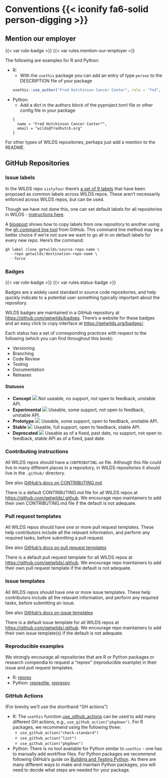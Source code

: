 # Conventions {{< iconify fa6-solid person-digging >}} {#sec-conventions}

## Mention our employer

{{< var rule-badge >}} {{< var rules.mention-our-employer >}}

The following are examples for R and Python:

- R:
  - With the `usethis` package you can add an entry of type `person` to the DESCRIPTION file of your package

  ```r
  usethis::use_author("Fred Hutchinson Cancer Center", role = "fnd", email = "wilds@fredhutch.org")
  ```
- Python:
  - Add a dict in the authors block of the pyproject.toml file or other config file in your package

  ```python3
  {
    name = "Fred Hutchinson Cancer Center"",
    email = "wilds@fredhutch.org"
  }
  ```

For other types of WILDS repositories, perhaps just add a mention to the README.

## GitHub Repositories {#sec-conventions-repos}

### Issue labels

In the WILDS repo `sixtyfour` there's [a set of 9 labels](https://github.com/getwilds/sixtyfour/labels) that have been proposed as common labels across WILDS repos. These aren't necessarily enforced across WILDS repos, but can be used.

Though we have not done this, one can set default labels for all repositories in WILDS - [instructions here](https://docs.github.com/en/organizations/managing-organization-settings/managing-default-labels-for-repositories-in-your-organization).

A [blogpost](https://napjose.ph/posts/copy-issue-labels-from-another-github-repository) shows how to copy labels from one repository to another using the [gh command line tool](https://cli.github.com/) from GitHub. This command line method may be a better choice if we’re not sure we want to go all in on default labels for every new repo. Here's the command:

```r
gh label clone getwilds/source-repo-name \
  --repo getwilds/destination-repo-name \
  --force
```

### Badges

{{< var rule-badge >}} {{< var rules.status-badge >}}

Badges are a widely used standard in source code repositories, and help quickly indicate to a potential user something typically important about the repository.

WILDS badges are maintained in a GitHub repository at <https://github.com/getwilds/badges>. There's a website for these badges and an easy click to copy interface at <https://getwilds.org/badges/>.

Each status has a set of corresponding practices with respect to the following (which you can find throughout this book):

- Versioning
- Branching
- Code Review
- Testing
- Documentation
- Releases

<!-- An example badge: [![](https://getwilds.org/badges/badges/stable.svg)](https://getwilds.org/badges/#stable) -->

#### Statuses

- **Concept** [![](https://getwilds.org/badges/badges/concept.svg)](https://getwilds.org/badges/#concept) Not useable, no support, not open to feedback, unstable API.
- **Experimental** [![](https://getwilds.org/badges/badges/experimental.svg)](https://getwilds.org/badges/#experimental) Useable, some support, not open to feedback, unstable API.
- **Prototype** [![](https://getwilds.org/badges/badges/prototype.svg)](https://getwilds.org/badges/#prototype) Useable, some support, open to feedback, unstable API.
- **Stable** [![](https://getwilds.org/badges/badges/stable.svg)](https://getwilds.org/badges/#stable) Useable, full support, open to feedback, stable API.
- **Deprecated** [![](https://getwilds.org/badges/badges/deprecated.svg)](https://getwilds.org/badges/#deprecated) Useable as of a fixed, past date, no support, not open to feedback, stable API as of a fixed, past date.


### Contributing instructions

All WILDS repos should have a `CONTRIBUTING.md` file. Although this file could live in many different places in a repository, in WILDS repositories it should live in the `.github/` directory.

See also [GitHub's docs on CONTRIBUTING.md](https://docs.github.com/en/communities/setting-up-your-project-for-healthy-contributions/setting-guidelines-for-repository-contributors).

There is a default CONTRIBUTING.md file for all WILDS repos at <https://github.com/getwilds/.github>. We encourage repo maintainers to add their own CONTRIBUTING.md file if the default is not adequate.

### Pull request templates

All WILDS repos should have one or more pull request templates. These help contributors include all the relavant information, and perform any required tasks, before submitting a pull request.

See also [GitHub's docs on pull request templates](https://docs.github.com/en/communities/using-templates-to-encourage-useful-issues-and-pull-requests/creating-a-pull-request-template-for-your-repository)

There is a default pull request template for all WILDS repos at <https://github.com/getwilds/.github>. We encourage repo maintainers to add their own pull request template if the default is not adequate.

### Issue templates

All WILDS repos should have one or more issue templates. These help contributors include all the relavant information, and perform any required tasks, before submitting an issue.

See also [GitHub's docs on issue templates](https://docs.github.com/en/communities/using-templates-to-encourage-useful-issues-and-pull-requests/manually-creating-a-single-issue-template-for-your-repository)

There is a default issue template for all WILDS repos at <https://github.com/getwilds/.github>. We encourage repo maintainers to add their own issue template(s) if the default is not adequate.


### Reproducible examples

We strongly encourage all repositories that are R or Python packages or research compendia to request a "reprex" (reproducible example) in their issue and pull request templates.

- R: [reprex](https://www.tidyverse.org/help/#reprex)
- Python: [reprexlite](https://pypi.org/project/reprexlite/), [reprexpy](https://pypi.org/project/reprexpy/)

### GitHub Actions

(For brevity we'll use the shorthand "GH actions")

- R: The `usethis` function [use_github_actions](https://usethis.r-lib.org/reference/use_github_action.html) can be used to add many different GH actions, e.g., `use_github_action("pkgdown")`. For R packages, we recommend using the following three:
  - `use_github_action("check-standard")`
  - `use_github_action("lint")`
  - `use_github_action("pkgdown")`
- Python: There is no tool available for Python similar to `usethis` - one has to manually add workflow files. For Python packages we recommend following GitHub's guide on [Building and Testing Python](https://docs.github.com/en/actions/automating-builds-and-tests/building-and-testing-python). As there are many different ways to make and maintain Python packages, you will need to decide what steps are needed for your package.
